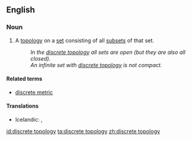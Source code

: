 ==English==

===Noun===
{{en-noun|sg=[[discrete]] [[topology]]|discrete topologies}}

# {{mathematics}} A [[topology]] on a [[set]] consisting of all [[subset]]s of that set.
#: ''In the [[discrete topology]] all sets are open (but they are also all closed).''
#: ''An infinite set with [[discrete topology]] is not compact. ''

====Related terms====
* [[discrete metric]]

====Translations====
{{trans-top|topology on a set consisting of all subsets of that set}}
* Icelandic: {{t-|is|sundurlaust grannmynstur|n}}, {{t-|is|strjált grannmynstur|n}}
{{trans-mid}}
{{trans-botttom}}

[[id:discrete topology]]
[[ta:discrete topology]]
[[zh:discrete topology]]